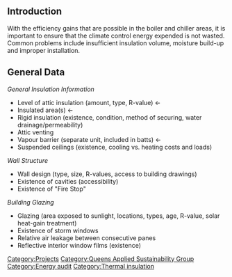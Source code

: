 {{QASpage}}
==Introduction==
With the efficiency gains that are possible in the boiler and chiller areas, it is important to ensure that the climate control energy expended is not wasted.  Common problems include insufficient insulation volume, moisture build-up and improper installation.

==General Data==
''General Insulation Information''
*Level of attic insulation (amount, type, R-value) <-
*Insulated area(s) <-
*Rigid insulation (existence, condition, method of securing, water drainage/permeability)
*Attic venting
*Vapour barrier (separate unit, included in batts) <-
*Suspended ceilings (existence, cooling vs. heating costs and loads) 
''Wall Structure''
*Wall design (type, size, R-values, access to building drawings)
*Existence of cavities (accessibility)
*Existence of "Fire Stop"
''Building Glazing''
*Glazing (area exposed to sunlight, locations, types, age, R-value, solar heat-gain treatment)
*Existence of storm windows
*Relative air leakage between consecutive panes
*Reflective interior window films (existence) 


[[Category:Projects]]
[[Category:Queens Applied Sustainability Group]]
[[Category:Energy audit]]
[[Category:Thermal insulation]]